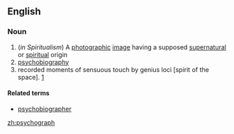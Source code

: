 ==English==

===Noun===
{{en-noun}}

#(''in Spiritualism'') A [[photographic]] [[image]] having a supposed [[supernatural]] or [[spiritual]] origin
# [[psychobiography]]
# recorded moments of sensuous touch by genius loci [spirit of the space]. [http://psychographs.urbansquares.com/psychographs.html]

====Related terms====
*[[psychobiographer]]

[[zh:psychograph]]